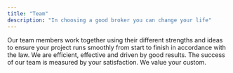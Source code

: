 ```yaml
---
title: "Team"
description: "In choosing a good broker you can change your life"
---
```


Our team members work together using their different strengths and ideas to ensure your project runs smoothly from start to finish in accordance with the law. We are efficient, effective and driven by good results. The success of our team is measured by your satisfaction. We value your custom.

<CardGroup cols="2">
  <Card title="Aytekin Ocak" icon="sparkles">

  </Card>

  <Card title="Card" icon="sparkles">

  </Card>
</CardGroup>